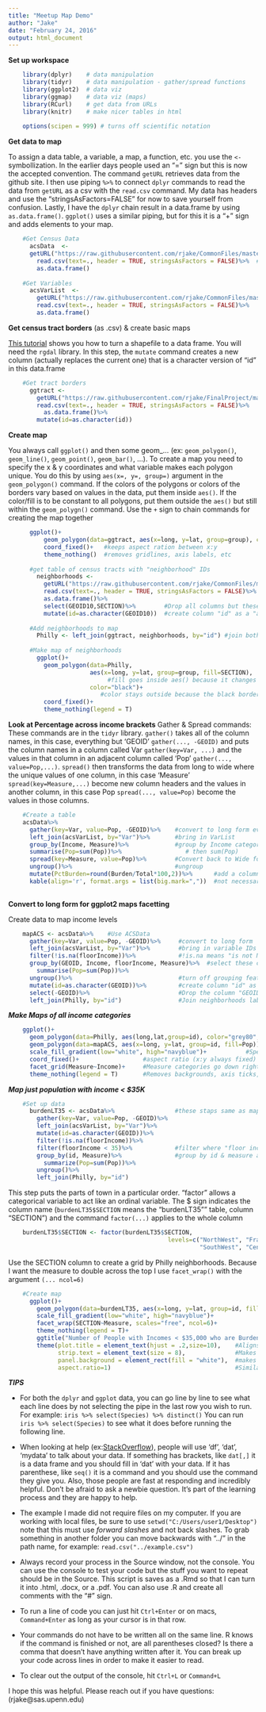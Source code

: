 ```yaml
---
title: "Meetup Map Demo"
author: "Jake"
date: "February 24, 2016"
output: html_document
---
```

**Set up workspace**
  
```r
    library(dplyr)    # data manipulation
    library(tidyr)    # data manipulation - gather/spread functions
    library(ggplot2)  # data viz
    library(ggmap)    # data viz (maps)
    library(RCurl)    # get data from URLs
    library(knitr)    # make nicer tables in html
    
    options(scipen = 999) # turns off scientific notation
```

**Get data to map**

To assign a data table, a variable, a map, a function, etc. you use the ```<-```  symbollization. In the earlier days people used an "=" sign but this is now the accepted convention. The command ```getURL``` retrieves data from the github site. I then use piping ```%>%``` to connect ```dplyr``` commands to read the data from ```getURL``` as a csv with the ```read.csv``` command. My data has headers and use the "stringsAsFactors=FALSE" for now to save yourself from confusion. Lastly, I have the ```dplyr``` chain result in a data.frame by using ```as.data.frame()```. ```ggplot()``` uses a similar piping, but for this it is a "+" sign and adds elements to your map.
    
```r
    #Get Census Data
      acsData  <- 
      getURL("https://raw.githubusercontent.com/rjake/CommonFiles/master/PHL_HousingBurden2014.csv")%>%
        read.csv(text=., header = TRUE, stringsAsFactors = FALSE)%>%  # the dot means "this data" in the pipe
        as.data.frame()                                               
    
    #Get Variables
      acsVarList  <- 
        getURL("https://raw.githubusercontent.com/rjake/CommonFiles/master/PHL_HousingBurden2014_varList.csv")%>%
        read.csv(text=., header = TRUE, stringsAsFactors = FALSE)%>%
        as.data.frame()
```

**Get census tract borders** (as .csv) & create basic maps

[This tutorial](http://www.kevjohnson.org/making-maps-in-r) shows you how to turn a shapefile to a data frame. You will need the ```rgdal``` library. In this step, the ```mutate``` command creates a new column (actually replaces the current one) that is a character version of "id" in this data.frame
    
```r
    #Get tract borders
      ggtract <- 
        getURL("https://raw.githubusercontent.com/rjake/FinalProject/master/ggtract.csv")%>%
        read.csv(text=., header = TRUE, stringsAsFactors = FALSE)%>%
          as.data.frame()%>%
        mutate(id=as.character(id))
```

**Create map**

You always call ```ggplot()``` and then some geom_... (ex: ```geom_polygon()```, ```geom_line()```, ```geom_point()```, ```geom_bar()```, ...).  To create a map you need to specify the x & y coordinates and what variable makes each polygon unique. You do this by using ```aes(x=, y=, group=)``` argument in the ```geom_polygon()``` command. If the colors of the polygons or colors of the borders vary based on values in the data, put them inside ```aes()```. If the color/fill is to be constant to all polygons, put them outside the ```aes()``` but still within the ```geom_polygn()``` command. Use the ```+``` sign to chain commands for creating the map together

```r
      ggplot()+
          geom_polygon(data=ggtract, aes(x=long, y=lat, group=group), color="black", fill="gray95")+
          coord_fixed()+   #keeps aspect ration between x:y
          theme_nothing()  #removes gridlines, axis labels, etc
      
      #get table of census tracts with "neighborhood" IDs
        neighborhoods <- 
          getURL("https://raw.githubusercontent.com/rjake/CommonFiles/master/PhillyCentroidsWGS84.csv")%>%
          read.csv(text=., header = TRUE, stringsAsFactors = FALSE)%>%
          as.data.frame()%>%
          select(GEOID10,SECTION)%>%        #Drop all columns but these 2
          mutate(id=as.character(GEOID10))  #create column "id" as a "as.character" version of (GEOID)
      
      #Add neighborhoods to map
        Philly <- left_join(ggtract, neighborhoods, by="id") #join both data frames by the "id" column
      
      #Make map of neighborhoods
        ggplot()+
          geom_polygon(data=Philly, 
                       aes(x=long, y=lat, group=group, fill=SECTION), 
                            #fill goes inside aes() because it changes based on value in the data
                       color="black")+ 
                          #color stays outside because the black border applies to all census tracts
          coord_fixed()+
          theme_nothing(legend = T)
```


**Look at Percentage across income brackets**
Gather & Spread commands: These commands are in the ```tidyr``` library. ```gather()``` takes all of the column names, in this case, everything but 'GEOID' ```gather(..., -GEOID)``` and puts the column names in a column called Var ```gather(key=Var, ...)``` and the values in that column in an adjacent column called 'Pop' ```gather(..., value=Pop,...)```. ```spread()``` then transforms the data from long to wide where the unique values of one column, in this case 'Measure' ```spread(key=Measure,...)``` become new column headers and the values in another column, in this case Pop ```spread(..., value=Pop)``` become the values in those columns.
```r
    #Create a table
    acsData%>%
      gather(key=Var, value=Pop, -GEOID)%>%    #convert to long form everything but the GEOID column
      left_join(acsVarList, by="Var")%>%       #bring in VarList
      group_by(Income, Measure)%>%             #group by Income category and Measure (total or burden #s) 
      summarise(Pop=sum(Pop))%>%                  # then sum(Pop)
      spread(key=Measure, value=Pop)%>%        #Convert back to Wide form using the Measure & Pop columns
      ungroup()%>%                             #ungroup
      mutate(PctBurden=round(Burden/Total*100,2))%>%      #add a column that calculates the % of Burden/Total
      kable(align='r', format.args = list(big.mark=","))  #not necessary, used to make html/word output easier to read
        

```


**Convert to long form for ggplot2 maps facetting**

Create data to map income levels

```r
    mapACS <- acsData%>%    #Use ACSData
      gather(key=Var, value=Pop, -GEOID)%>%     #convert to long form
      left_join(acsVarList, by="Var")%>%        #bring in variable IDs
      filter(!is.na(floorIncome))%>%            #!is.na means "is not NA"
      group_by(GEOID, Income, floorIncome, Measure)%>%  #select these columns to aggregate data then sum(Pop)
        summarise(Pop=sum(Pop))%>%                         
      ungroup()%>%                              #turn off grouping feature
      mutate(id=as.character(GEOID))%>%         #create column "id" as a "as.character" version of (GEOID)
      select(-GEOID)%>%                         #Drop the column "GEOID"
      left_join(Philly, by="id")                #Join neighborhoods labels to census tract IDs
```

***Make Maps of all income categories***

```r
    ggplot()+
      geom_polygon(data=Philly, aes(long,lat,group=id), color="grey80", fill="white", size=.5)+  #base map
      geom_polygon(data=mapACS, aes(x=long, y=lat, group=id, fill=Pop))+                  #map with totals
      scale_fill_gradient(low="white", high="navyblue")+           #Specifies colors for map aes(fill=Pop)
      coord_fixed()+                  #aspect ratio (x:y always fixed)
      facet_grid(Measure~Income)+     #Measure categories go down right side, Income categories across the top
      theme_nothing(legend = T)       #Removes backgrounds, axis ticks, gridlines, etc; leaves legend
```  

***Map just population  with income < $35K***

```r
    #Set up data
      burdenLT35 <- acsData%>%                 #these staps same as mapACS introsteps
        gather(key=Var, value=Pop, -GEOID)%>%
        left_join(acsVarList, by="Var")%>%  
        mutate(id=as.character(GEOID))%>%
        filter(!is.na(floorIncome))%>% 
        filter(floorIncome < 35)%>%            #filter where "floor income is less than 35"
        group_by(id, Measure)%>%               #group by id & measure and sum(Pop)
          summarize(Pop=sum(Pop))%>%
        ungroup()%>% 
        left_join(Philly, by="id")
```

This step puts the parts of town in a particular order. "factor" allows a categorical variable to act like an ordinal variable. The $ sign indicates the column name (```burdenLT35$SECTION``` means the "burdenLT35"" table, column "SECTION") and the command ```factor(...)``` applies to the whole column

```r
    burdenLT35$SECTION <- factor(burdenLT35$SECTION,
                                             levels=c("NorthWest", "FrankfordKennsington","NorthEast",
                                                      "SouthWest", "CenterCity","SouthPhilly"), ordered = TRUE)
```

Use the SECTION column to create a grid by Philly neighborhoods. Because I want the measure to double across the top I use ```facet_wrap()``` with the argument ```(... ncol=6)```

```r
    #Create map
      ggplot()+
        geom_polygon(data=burdenLT35, aes(x=long, y=lat, group=id, fill=Pop), color="grey80", size=.5)+ 
        scale_fill_gradient(low="white", high="navyblue")+
        facet_wrap(SECTION~Measure, scales="free", ncol=6)+
        theme_nothing(legend = T)+
        ggtitle("Number of People with Incomes < $35,000 who are Burdened by Housing Costs")+
        theme(plot.title = element_text(hjust = .2,size=10),    #Aligns the title
              strip.text = element_text(size = 8),              #Makes the panel titles size 8 font
              panel.background = element_rect(fill = "white"),  #makes the area behind the map white 
              aspect.ratio=1)                                   #Similar to coord_fixed when using facet_wrap
```

***TIPS***

* For both the ```dplyr``` and ```ggplot``` data, you can go line by line to see what each line does by not selecting the pipe in the last row you wish to run. For example: ```iris %>% select(Species) %>% distinct()``` You can run ```iris %>% select(Species)``` to see what it does before running the following line.

* When looking at help (ex:[StackOverflow](http://stackoverflow.com/questions/tagged/r)), people will use 'df', 'dat', 'mydata' to talk about your data. If something has brackets, like ```dat[,]``` it is a data frame and you should fill in 'dat' with your data. If it has parenthese, like ```seq()``` it is a command and you should use the command they give you. Also, those people are fast at responding and incredibly helpful. Don't be afraid to ask a newbie question. It's part of the learning process and they are happy to help.

* The example I made did not require files on my computer. If you are working with local files, be sure to use ```setwd("C:/Users/user1/Desktop")``` note that this must use *forward slashes* and not back slashes. To grab something in another folder you can move backwards with "../" in the path name, for example: ```read.csv("../example.csv")```

* Always record your process in the Source window, not the console. You can use the console to test your code but the stuff you want to repeat should be in the Source. This script is saves as a .Rmd so that I can turn it into .html, .docx, or a .pdf. You can also use .R and create all comments with the "#" sign.

* To run a line of code you can just hit ```Ctrl+Enter``` or on macs, ```Command+Enter``` as long as your cursor is in that row.

* Your commands do not have to be written all on the same line. R knows if the command is finished or not, are all parentheses closed? Is there a comma that doesn't have anything written after it. You can break up your code across lines in order to make it easier to read.

* To clear out the output of the console, hit ```Ctrl+L``` or ```Command+L```

I hope this was helpful. Please reach out if you have questions: (rjake@sas.upenn.edu)
